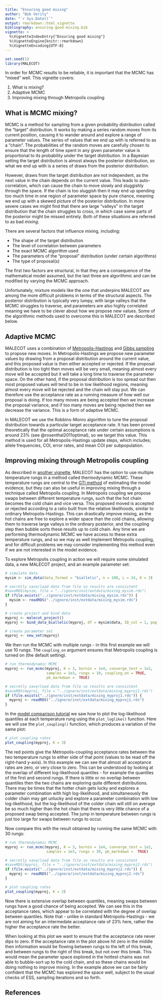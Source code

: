 ```yaml
---
title: "Ensuring good mixing"
author: "Bob Verity"
date: "`r Sys.Date()`"
output: rmarkdown::html_vignette
bibliography: ensuring-good-mixing.bib
vignette: >
  %\VignetteIndexEntry{"Ensuring good mixing"}
  %\VignetteEngine{knitr::rmarkdown}
  %\VignetteEncoding{UTF-8}
---
```


```r
set.seed(1)
library(MALECOT)
```

In order for MCMC results to be reliable, it is important that the MCMC has "mixed" well. This vignette covers:

1. What is mixing?
2. Adaptive MCMC
3. Improving mixing through Metropolis coupling

## What is MCMC mixing?

MCMC is a method for sampling from a given probability distribution called the "target" distribution. It works by making a series random moves from its current position, causing it to wander around and explore a range of parameter values. The series of values that we end up with is referred to as a "chain". The probabilities of the random moves are carefully chosen to ensure that the length of time spent in any given parameter value is proportional to its probability under the target distribution. In a Bayesian setting the target distribution is almost always the posterior distribution, so what we end up with is a series of draws from the posterior distribution.

However, draws from the target distribution are not independent, as the next value in the chain depends on the current value. This leads to auto-correlation, which can cause the chain to move slowly and sluggishly through the space. If the chain is too sluggish then it may end up spending too much time in one region of parameter space by pure chance, meaning we end up with a skewed picture of the posterior distribution. In more severe cases we might find that there are large "valleys" in the target distribution that the chain struggles to cross, in which case some parts of the posterior might be missed entirely. Both of these situations are referred to as bad *mixing*.

There are several factors that influence mixing, including:

* The shape of the target distribution
* The level of correlation between parameters
* The exact MCMC algorithm used
* The parameters of the "proposal" distribution (under certain algorithms)
* The type of proposal(s)

The first two factors are structural, in that they are a consequence of the mathematical model assumed, but the last three are algorithmic and can be modified by varying the MCMC approach.

Unfortunately, mixture models like the one that underpins MALECOT are among the more difficult problems in terms of the structural aspects. The posterior distribution is typically very lumpy, with large valleys that the MCMC struggles to traverse, and parameters are also highly correlated meaning we have to be clever about how we propose new values. Some of the algorithmic methods used to overcome this in MALECOT are described below.

## Adaptive MCMC

MALECOT uses a combination of [Metropolis-Hastings](https://en.wikipedia.org/wiki/Metropolis%E2%80%93Hastings_algorithm) and [Gibbs sampling](https://en.wikipedia.org/wiki/Gibbs_sampling) to propose new moves. In Metropolis-Hastings we propose new parameter values by drawing from a proposal distribution around the current value, and this proposed value is then either accepted or rejected. If the proposal distribution is too tight then moves will be very small, meaning almost every move will be accepted but it will take a long time to traverse the parameter space. On the other hand, if the proposal distribution is too spread out then most proposed values will tend to be in low likelihood regions, meaning almost every move will be rejected and the chain will stay put. We can therefore use the acceptance rate as a running measure of how well our proposal is doing. If too many moves are being accepted then we increase the proposal variance, and if too many moves are being rejected then we decrease the variance. This is a form of adaptive MCMC.

In MALECOT we use the Robbins-Monro algorithm to tune the proposal distribution towards a particular target acceptance rate. It has been proved theoretically that the optimal acceptance rate under certain assumptions is around 23% (see @rosenthal2011optimal), so we target this value. This method is used for all Metropolis-Hastings update steps, which includes; allele frequencies, COI, error rates, and mean COI per subpopulation.

## Improving mixing through Metropolis coupling

As described in [another vignette](https://bobverity.github.io/MALECOT/articles/comparing-models.html), MALECOT has the option to use multiple temperature rungs in a method called thermodynamic MCMC. These temperature rungs are central to the [GTI method](https://bobverity.github.io/MALECOT/articles/gti-mathematical-details.html) of estimating the model evidence, but they can also be useful in improving mixing through a technique called Metropolis coupling. In Metropolis coupling we propose swaps between different temperature rungs, such that the hot chain becomes the cold chain and vice versa. This proposed moved is accepted or rejected according to a ratio built from the relative likelihoods, similar to ordinary Metropolis-Hastings. This can drastically improve mixing, as the hot chains are free to explore a wider space than the cold chains, allowing them to traverse large valleys in the ordinary posterior, and the coupling step then bubble sorts these results up to cold chain. Any time we are performing thermodynamic MCMC we have access to these extra temperature rungs, and so we may as well implement Metropolis coupling, and for difficult problems we may consider implementing this method even if we are not interested in the model evidence.

To explore Metropolis coupling in action we will require some simulated data, a new MALECOT project, and an example parameter set:

```r
# simulate data
mysim <- sim_data(data_format = "biallelic", n = 100, L = 24, K = 3)
```

```r
# secretly save/load data from file so results are consistent
#saveRDS(mysim, file = "../ignore/inst/extdata/mixing_mysim.rds")
if (file.exists("../ignore/inst/extdata/mixing_mysim.rds")) {
  mysim <- readRDS("../ignore/inst/extdata/mixing_mysim.rds")
}
```

```r
# create project and bind data
myproj <- malecot_project()
myproj <- bind_data_biallelic(myproj, df = mysim$data, ID_col = 1, pop_col = 2)

# create parameter set
myproj <- new_set(myproj)
```

We then run the MCMC with multiple rungs - in this first example we will use 10 rungs. The `coupling_on` argument ensures that Metropolis coupling is turned on (the default setting).

```r
# run thermodynamic MCMC
myproj <- run_mcmc(myproj, K = 3, burnin = 1e4, converge_test = 1e2,
                   samples = 1e3, rungs = 10, coupling_on = TRUE,
                   pb_markdown =  TRUE)
```

```r
# secretly save/load data from file so results are consistent
#saveRDS(myproj, file = "../ignore/inst/extdata/mixing_myproj1.rds")
if (file.exists("../ignore/inst/extdata/mixing_myproj1.rds")) {
  myproj <- readRDS("../ignore/inst/extdata/mixing_myproj1.rds")
}
```

In the [model comparison tutorial](https://bobverity.github.io/MALECOT/articles/comparing-models.html) we saw how to plot the log-likelihood quantiles at each temperature rung using the `plot_loglike()` function. Here we will use the `plot_coupling()` function, which produces a variation of the same plot:

```r
# plot coupling rates
plot_coupling(myproj, K = 3)
```

The red points give the Metropolis-coupling acceptance rates between the two temperature rungs to either side of that point (values to be read off the right-hand y-axis). In this example we can see that almost all acceptance rates are zero, or very close to zero. This can be understood by looking at the overlap of different log-likelihood quantiles - for example the quantiles of the first and second rungs. If there is little or no overlap between quantiles then the two chains are exploring quite different distributions. There may be times that the hotter chain gets lucky and explores a parameter combination with high log-likelihood, and simultaneously the colder chain may get unlucky and explore a parameter combination with low log-likelihood, but the log-likelihood of the colder chain will still on average be so much higher than the hot chain that there is very little chance of a proposed swap being accepted. The jump in temperature between rungs is just too large for swaps between rungs to occur.

Now compare this with the result obtained by running the same MCMC with 30 rungs:

```r
# run thermodynamic MCMC
myproj <- run_mcmc(myproj, K = 3, burnin = 1e4, converge_test = 1e2,
                   samples = 1e3, rungs = 30, pb_markdown =  TRUE)
```

```r
# secretly save/load data from file so results are consistent
#saveRDS(myproj, file = "../ignore/inst/extdata/mixing_myproj2.rds")
if (file.exists("../ignore/inst/extdata/mixing_myproj2.rds")) {
  myproj <- readRDS("../ignore/inst/extdata/mixing_myproj2.rds")
}
```

```r
# plot coupling rates
plot_coupling(myproj, K = 3)
```

Now there is extensive overlap between quantiles, meaning swaps between rungs have a good chance of being accepted. We can see this in the acceptance rates, which appear to be correlated with the degree of overlap between quantiles. Note that - unlike in standard Metropolis-Hastings - we are not aiming for an intermedate acceptance rate of 23% here, rather the higher the acceptance rate the better.

When looking at this plot we want to ensure that the acceptance rate never dips to zero. If the acceptance rate in the plot above hit zero in the middle then information would be flowing between rungs to the left of this break, and between rungs to the right of this break, but not over this break. This would mean the parameter space explored in the hottest chains was not able to bubble-sort up to the cold chain, and so these chains would be doing nothing to improve mixing. In the example above we can be fairly confident that the MCMC has explored the space well, subject to the usual checks of ESS, sampling iterations and so forth.

## References






